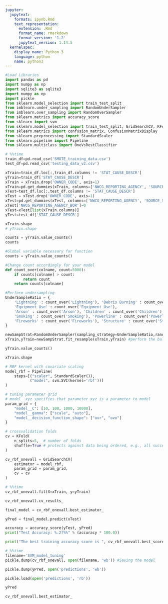 ```yaml
---
jupyter:
  jupytext:
    formats: ipynb,Rmd
    text_representation:
      extension: .Rmd
      format_name: rmarkdown
      format_version: '1.2'
      jupytext_version: 1.14.5
  kernelspec:
    display_name: Python 3
    language: python
    name: python3
---
```


```python
#Load Libraries
import pandas as pd
import numpy as np
import sqlite3 as sqlite3
import numpy as np
import pickle
from sklearn.model_selection import train_test_split
from imblearn.under_sampling import RandomUnderSampler
from imblearn.over_sampling import RandomOverSampler
from sklearn.metrics import accuracy_score
from sklearn import svm
from sklearn.model_selection import train_test_split, GridSearchCV, KFold
from sklearn.metrics import confusion_matrix, ConfusionMatrixDisplay
from sklearn.preprocessing import StandardScaler
from sklearn.pipeline import Pipeline
from sklearn.multiclass import OneVsRestClassifier
```

```python
# %%time
train_df=pd.read_csv('SMOTE_training_data.csv')
test_df=pd.read_csv('testing_data_v2.csv')
```

```python
xTrain=train_df.loc[:,train_df.columns != 'STAT_CAUSE_DESCR']
yTrain=train_df['STAT_CAUSE_DESCR']
xTrain = xTrain.drop('OWNER_CODE', axis=1)
xTrain=pd.get_dummies(xTrain, columns=['NWCG_REPORTING_AGENCY', 'SOURCE_SYSTEM_TYPE'])
xTest=test_df.loc[:,test_df.columns != 'STAT_CAUSE_DESCR']
xTest = xTest.drop('OWNER_CODE', axis=1)
xTest=pd.get_dummies(xTest, columns=['NWCG_REPORTING_AGENCY', 'SOURCE_SYSTEM_TYPE'])
xTest['NWCG_REPORTING_AGENCY_BOR']=0
xTest=xTest[list(xTrain.columns)]
yTest=test_df['STAT_CAUSE_DESCR']

xTrain.shape
# yTrain.shape
```

```python
counts = yTrain.value_counts()
counts
```

```python
#Global variable necessary for function
counts = yTrain.value_counts()

#Change count accordingly for your model
def count_over(colname, count=5000):
    if counts[colname] > count:
        return count
    return counts[colname]

#Perform undersampling
UnderSampleRatio = {
    'Lightning' : count_over('Lightning'), 'Debris Burning' : count_over('Debris Burning'), 'Campfire' : count_over('Campfire'), 
    'Equipment Use' : count_over('Equipment Use'),    
    'Arson' : count_over('Arson'), 'Children' : count_over('Children'), 'Railroad' : count_over('Railroad'),
    'Smoking' : count_over('Smoking'), 'Powerline' : count_over('Powerline'),
    'Fireworks' : count_over('Fireworks'), 'Structure' : count_over('Structure')
}

newSampStrat=RandomUnderSampler(sampling_strategy=UnderSampleRatio,random_state=441) #Goal balance all classes
xTrain,yTrain=newSampStrat.fit_resample(xTrain,yTrain) #perform the balancing newX and newY are balanced X and y
```

```python
yTrain.value_counts()
```

```python
xTrain.shape
```

```python
# RBF kernel with covariate scaling
model_rbf = Pipeline(
    steps=[("scaler", StandardScaler()), 
           ("model", svm.SVC(kernel='rbf'))]
)

# tuning parameter grid
# model__xyz specifies that parameter xyz is a parameter to model
param_grid = {
    "model__C": [10, 100, 1000, 10000],
    "model__gamma": ["scale", "auto"],
    "model__decision_function_shape": ["ovr", "ovo"]
}

# crossvalidation folds
cv = KFold(
    n_splits=5,  # number of folds
    shuffle=True # protects against data being ordered, e.g., all successes first
)

cv_rbf_onevall = GridSearchCV(
    estimator = model_rbf,
    param_grid = param_grid,
    cv = cv
)
```

```python
# %%time
cv_rbf_onevall.fit(X=xTrain, y=yTrain)
```

```python
cv_rbf_onevall.cv_results_
```

```python
final_model = cv_rbf_onevall.best_estimator_
```

```python
yPred = final_model.predict(xTest) 
```

```python
accuracy = accuracy_score(yTest, yPred)
print("Test Accuracy: %.2f%%" % (accuracy * 100.0))
```

```python
print("The best training accuracy score is ", cv_rbf_onevall.best_score_ * 100, "%")
```

```python
# %%time
filename='SVM_model_tuning'
pickle.dump(cv_rbf_onevall, open(filename, 'wb')) #Saving the model
```

```python
pickle.dump(yPred, open('predictions', 'wb'))
```

```python
pickle.load(open('predictions', 'rb'))
```

```python
yPred
```

```python
cv_rbf_onevall.best_estimator_
```

```python

```
